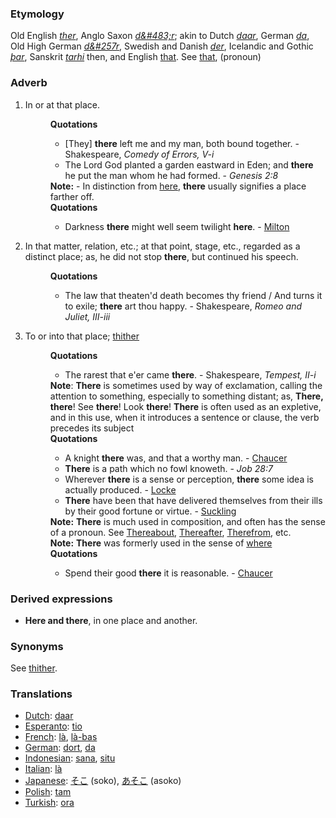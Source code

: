 ===Etymology===
Old English ''[[ther]]'', Anglo Saxon ''[[d&#483;r]]''; akin to Dutch ''[[daar]]'', German ''[[da]]'', Old High German ''[[d&#257r]]'', Swedish and Danish ''[[der]]'', Icelandic and Gothic ''[[þar]]'', Sanskrit ''[[tarhi]]'' then, and English [[that]]. See [[that]], (pronoun)
===Adverb===
#In or at that place. 
#:'''Quotations'''
#:*[They] '''there''' left me and my man, both bound together. - Shakespeare, ''Comedy of Errors, V-i''
#:*The Lord God planted a garden eastward in Eden; and '''there''' he put the man whom he had formed. - ''Genesis 2:8''
#:'''Note:''' - In distinction from [[here]], '''there''' usually signifies a place farther off. 
#:'''Quotations'''
#:*Darkness '''there''' might well seem twilight '''here'''. - [[Milton]]
#In that matter, relation, etc.; at that point, stage, etc., regarded as a distinct place; as, he did not stop '''there''', but continued his speech.
#:'''Quotations'''
#:*The law that theaten'd death becomes thy friend / And turns it to exile; '''there''' art thou happy. - Shakespeare, ''Romeo and Juliet, III-iii''
#To or into that place; [[thither]]
#:'''Quotations'''
#:*The rarest that e'er came '''there'''. - Shakespeare, ''Tempest, II-i''
#:'''Note''': '''There''' is sometimes used by way of exclamation, calling the attention to something, especially to something distant; as, '''There, there'''! See '''there'''! Look '''there'''! '''There''' is often used as an expletive, and in this use, when it introduces a sentence or clause, the verb precedes its subject
#:'''Quotations'''
#:*A knight '''there''' was, and that a worthy man. - [[Chaucer]]
#:*'''There''' is a path which no fowl knoweth. - ''Job 28:7''
#:*Wherever '''there''' is a sense or perception, '''there''' some idea is actually produced. - [[Locke]]
#:*'''There''' have been that have delivered themselves from their ills by their good fortune or virtue. - [[Suckling]]
#:'''Note:''' '''There''' is much used in composition, and often has the sense of a pronoun. See [[Thereabout]], [[Thereafter]], [[Therefrom]], etc.
#:'''Note:''' '''There''' was formerly used in the sense of [[where]]
#:'''Quotations'''
#:*Spend their good '''there''' it is reasonable. - [[Chaucer]]
===Derived expressions===
*'''Here and there''', in one place and another.
===Synonyms===
See [[thither]].

=== Translations ===
*[[Dutch]]: [[daar]]
*[[Esperanto]]: [[tio]]
*[[French]]: [[là]], [[là-bas]]
*[[German]]: [[dort]], [[da]]
*[[Indonesian]]: [[sana]], [[situ]]
*[[Italian]]: [[là]]
*[[Japanese]]: [[そこ]] (soko), [[あそこ]] (asoko)
*[[Polish]]: [[tam]]
*[[Turkish]]: [[ora]]